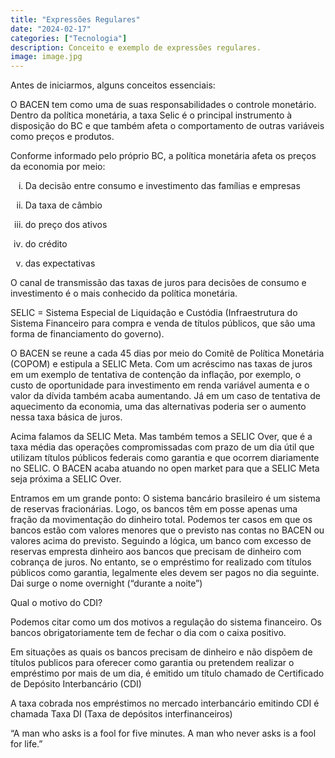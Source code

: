 ```yaml
---
title: "Expressões Regulares"
date: "2024-02-17"
categories: ["Tecnologia"]
description: Conceito e exemplo de expressões regulares.
image: image.jpg
---
```


Antes de iniciarmos, alguns conceitos essenciais:

O BACEN tem como uma de suas responsabilidades o controle monetário. Dentro da política monetária, a taxa Selic é o principal instrumento à disposição do BC e que também afeta o comportamento de outras variáveis como preços e produtos.

Conforme informado pelo próprio BC, a política monetária afeta os preços da economia por meio:

(i) Da decisão entre consumo e investimento das famílias e empresas

(ii) Da taxa de câmbio

(iii) do preço dos ativos

(iv) do crédito

(v) das expectativas

O canal de transmissão das taxas de juros para decisões de consumo e investimento é o mais conhecido da política monetária.


SELIC = Sistema Especial de Liquidação e Custódia (Infraestrutura do Sistema Financeiro para compra e venda de títulos públicos, que são uma forma de financiamento do governo).

O BACEN se reune a cada 45 dias por meio do Comitê de Política Monetária (COPOM) e estipula a SELIC Meta. Com um acréscimo nas taxas de juros em um exemplo de tentativa de contenção da inflação, por exemplo, o custo de oportunidade para investimento em renda variável aumenta e o valor da dívida também acaba aumentando. Já em um caso de tentativa de aquecimento da economia, uma das alternativas poderia ser o aumento nessa taxa básica de juros.

Acima falamos da SELIC Meta. Mas também temos a SELIC Over, que é a taxa média das operações compromissadas com prazo de um dia útil que utilizam títulos públicos federais como garantia e que ocorrem diariamente no SELIC. O BACEN acaba atuando no open market para que a SELIC Meta seja próxima a SELIC Over.

Entramos em um grande ponto: O sistema bancário brasileiro é um sistema de reservas fracionárias. Logo, os bancos têm em posse apenas uma fração da movimentação do dinheiro total. Podemos ter casos em que os bancos estão com valores menores que o previsto nas contas no BACEN ou valores acima do previsto. Seguindo a lógica, um banco com excesso de reservas empresta dinheiro aos bancos que precisam de dinheiro com cobrança de juros. No entanto, se o empréstimo for realizado com títulos públicos como garantia, legalmente eles devem ser pagos no dia seguinte. Dai surge o nome overnight (“durante a noite”)

Qual o motivo do CDI?

Podemos citar como um dos motivos a regulação do sistema financeiro. Os bancos obrigatoriamente tem de fechar o dia com o caixa positivo.

Em situações as quais os bancos precisam de dinheiro e não dispõem de títulos publicos para oferecer como garantia ou pretendem realizar o empréstimo por mais de um dia, é emitido um título chamado de Certificado de Depósito Interbancário (CDI)

A taxa cobrada nos empréstimos no mercado interbancário emitindo CDI é chamada Taxa DI (Taxa de depósitos interfinanceiros)

“A man who asks is a fool for five minutes. A man who never asks is a fool for life.”